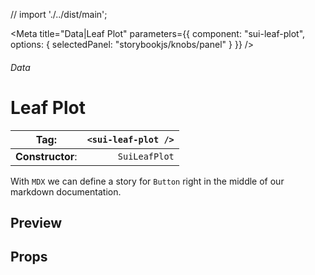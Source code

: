 
// import './../dist/main';

<Meta
	title="Data|Leaf Plot"
	parameters={{
		component: "sui-leaf-plot",
		options: { selectedPanel: "storybookjs/knobs/panel" }
	}}
/>

###### Data

# Leaf Plot

| **Tag**:         | `<sui-leaf-plot />` |
| ---------------- | ------------------: |
| **Constructor**: |       `SuiLeafPlot` |

With `MDX` we can define a story for `Button` right in the middle of our
markdown documentation.

## Preview

## Props
